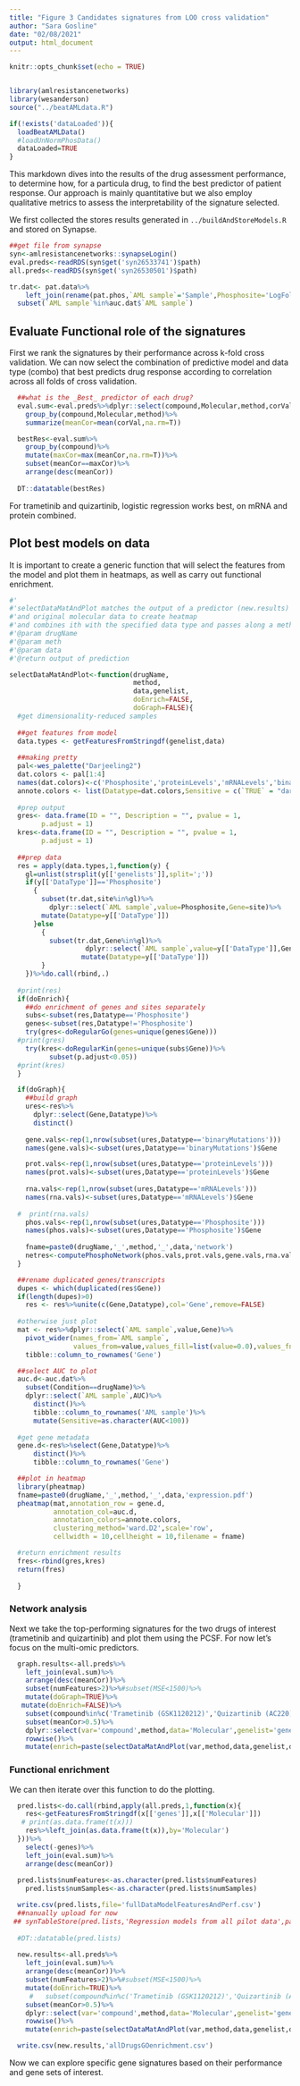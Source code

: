 ```yaml
---
title: "Figure 3 Candidates signatures from LOO cross validation"
author: "Sara Gosline"
date: "02/08/2021"
output: html_document
---
```


```r
knitr::opts_chunk$set(echo = TRUE)


library(amlresistancenetworks)
library(wesanderson)
source("../beatAMLdata.R")

if(!exists('dataLoaded')){
  loadBeatAMLData()
  #loadUnNormPhosData()
  dataLoaded=TRUE
}


```

This markdown dives into the results of the drug assessment performance, to determine how, for a particula drug, to find the best predictor of patient response. Our approach is mainly quantitative but we also employ qualitative metrics to assess the interpretability of the signature selected.


We first collected the stores results generated in `../buildAndStoreModels.R` and stored on Synapse.

```r


##get file from synapse
syn<-amlresistancenetworks::synapseLogin()
eval.preds<-readRDS(syn$get('syn26533741')$path)
all.preds<-readRDS(syn$get('syn26530501')$path)

tr.dat<- pat.data%>%
    left_join(rename(pat.phos,`AML sample`='Sample',Phosphosite='LogFoldChange'))%>%
  subset(`AML sample`%in%auc.dat$`AML sample`)

```

## Evaluate Functional role of the signatures


First we rank the signatures by their performance across k-fold cross validation. We can now select the combination of predictive model and data type (combo) that best predicts drug response according to correlation across all folds of cross validation.

```r
  ##what is the _Best_ predictor of each drug? 
  eval.sum<-eval.preds%>%dplyr::select(compound,Molecular,method,corVal)%>%
    group_by(compound,Molecular,method)%>%
    summarize(meanCor=mean(corVal,na.rm=T))

  bestRes<-eval.sum%>%
    group_by(compound)%>%
    mutate(maxCor=max(meanCor,na.rm=T))%>%
    subset(meanCor==maxCor)%>%
    arrange(desc(meanCor))
  
  DT::datatable(bestRes)
```


For trametinib and quizartinib, logistic regression works best, on mRNA and protein combined. 


## Plot best models on data

It is important to create a generic function that will select the features from the model and plot them in heatmaps, as well as carry out functional enrichment. 

```r


#'
#'selectDataMatAndPlot matches the output of a predictor (new.results) to the AUC data
#'and original molecular data to create heatmap
#'and combines ith with the specified data type and passes along a method to be used
#'@param drugName
#'@param meth
#'@param data
#'@return output of prediction

selectDataMatAndPlot<-function(drugName,
                               method,
                               data,genelist,
                               doEnrich=FALSE,
                               doGraph=FALSE){
  #get dimensionality-reduced samples
  
  ##get features from model
  data.types <- getFeaturesFromStringdf(genelist,data)
  
  ##making pretty
  pal<-wes_palette("Darjeeling2")
  dat.colors <- pal[1:4]
  names(dat.colors)<-c('Phosphosite','proteinLevels','mRNALevels','binaryMutations')
  annote.colors <- list(Datatype=dat.colors,Sensitive = c(`TRUE` = "darkgrey", `FALSE` = "white"))
    
  #prep output
  gres<- data.frame(ID = "", Description = "", pvalue = 1, 
        p.adjust = 1)
  kres<-data.frame(ID = "", Description = "", pvalue = 1, 
        p.adjust = 1)
  
  ##prep data
  res = apply(data.types,1,function(y) {
    gl=unlist(strsplit(y[['genelists']],split=';'))
    if(y[['DataType']]=='Phosphosite') 
      { 
        subset(tr.dat,site%in%gl)%>%
          dplyr::select(`AML sample`,value=Phosphosite,Gene=site)%>%
        mutate(Datatype=y[['DataType']])
      }else 
        {
          subset(tr.dat,Gene%in%gl)%>%
                   dplyr::select(`AML sample`,value=y[['DataType']],Gene)%>%
                  mutate(Datatype=y[['DataType']])
        }
    })%>%do.call(rbind,.)
  
  #print(res)
  if(doEnrich){
    ##do enrichment of genes and sites separately
    subs<-subset(res,Datatype=='Phosphosite')
    genes<-subset(res,Datatype!='Phosphosite')
    try(gres<-doRegularGo(genes=unique(genes$Gene)))
  #print(gres)
    try(kres<-doRegularKin(genes=unique(subs$Gene))%>%
          subset(p.adjust<0.05))
  #print(kres)
  }

  if(doGraph){
    ##build graph
    ures<-res%>%
      dplyr::select(Gene,Datatype)%>%
      distinct()
    
    gene.vals<-rep(1,nrow(subset(ures,Datatype=='binaryMutations')))
    names(gene.vals)<-subset(ures,Datatype=='binaryMutations')$Gene

    prot.vals<-rep(1,nrow(subset(ures,Datatype=='proteinLevels')))
    names(prot.vals)<-subset(ures,Datatype=='proteinLevels')$Gene
    
    rna.vals<-rep(1,nrow(subset(ures,Datatype=='mRNALevels')))
    names(rna.vals)<-subset(ures,Datatype=='mRNALevels')$Gene
    
  #  print(rna.vals)
    phos.vals<-rep(1,nrow(subset(ures,Datatype=='Phosphosite')))
    names(phos.vals)<-subset(ures,Datatype=='Phosphosite')$Gene
    
    fname=paste0(drugName,'_',method,'_',data,'network')
    netres<-computePhosphoNetwork(phos.vals,prot.vals,gene.vals,rna.vals,fname=fname)
  }

  ##rename duplicated genes/transcripts
  dupes <- which(duplicated(res$Gene))
  if(length(dupes)>0)
    res <- res%>%unite(c(Gene,Datatype),col='Gene',remove=FALSE)
                                   
  #otherwise just plot
  mat <- res%>%dplyr::select(`AML sample`,value,Gene)%>%
    pivot_wider(names_from=`AML sample`,
                values_from=value,values_fill=list(value=0.0),values_fn=mean)%>%
    tibble::column_to_rownames('Gene')

  ##select AUC to plot  
  auc.d<-auc.dat%>%
    subset(Condition==drugName)%>%
    dplyr::select(`AML sample`,AUC)%>%
      distinct()%>%
      tibble::column_to_rownames('AML sample')%>%
      mutate(Sensitive=as.character(AUC<100))
    
  #get gene metadata
  gene.d<-res%>%select(Gene,Datatype)%>%
      distinct()%>%
      tibble::column_to_rownames('Gene')

  ##plot in heatmap    
  library(pheatmap)
  fname=paste0(drugName,'_',method,'_',data,'expression.pdf')
  pheatmap(mat,annotation_row = gene.d,
           annotation_col=auc.d,
           annotation_colors=annote.colors,
           clustering_method='ward.D2',scale='row',
           cellwidth = 10,cellheight = 10,filename = fname)

  #return enrichment results
  fres<-rbind(gres,kres)
  return(fres)
  
  }
```


### Network analysis

Next we take the top-performing signatures for the two drugs of interest (trametinib and quizartinib) and plot them using the PCSF. For now let's focus on the multi-omic predictors.

```r


  graph.results<-all.preds%>% 
    left_join(eval.sum)%>%
    arrange(desc(meanCor))%>%
    subset(numFeatures>2)%>%#subset(MSE<1500)%>%  
    mutate(doGraph=TRUE)%>%
   mutate(doEnrich=FALSE)%>%
    subset(compound%in%c('Trametinib (GSK1120212)','Quizartinib (AC220)'))%>%
    subset(meanCor>0.5)%>%
    dplyr::select(var='compound',method,data='Molecular',genelist='genes',doEnrich,doGraph)%>%
    rowwise()%>%
    mutate(enrich=paste(selectDataMatAndPlot(var,method,data,genelist,doEnrich,doGraph)$Description,collapse=','))

```

### Functional enrichment
We can then iterate over this function to do the plotting.


```r

  pred.lists<-do.call(rbind,apply(all.preds,1,function(x){
    res<-getFeaturesFromStringdf(x[['genes']],x[['Molecular']])
   # print(as.data.frame(t(x)))
    res%>%left_join(as.data.frame(t(x)),by='Molecular')
  }))%>%
    select(-genes)%>%
    left_join(eval.sum)%>%
    arrange(desc(meanCor))
  
  pred.lists$numFeatures<-as.character(pred.lists$numFeatures)
    pred.lists$numSamples<-as.character(pred.lists$numSamples)

  write.csv(pred.lists,file='fullDataModelFeaturesAndPerf.csv')
  ##nanually upload for now
 ## synTableStore(pred.lists,'Regression models from all pilot data',parentId = 'syn22128879')
  
  #DT::datatable(pred.lists)
  
  new.results<-all.preds%>% 
    left_join(eval.sum)%>%
    arrange(desc(meanCor))%>%
    subset(numFeatures>2)%>%#subset(MSE<1500)%>%  
    mutate(doEnrich=TRUE)%>%
     #   subset(compound%in%c('Trametinib (GSK1120212)','Quizartinib (AC220)'))%>%
    subset(meanCor>0.5)%>%
    dplyr::select(var='compound',method,data='Molecular',genelist='genes',doEnrich)%>%
    rowwise()%>%
    mutate(enrich=paste(selectDataMatAndPlot(var,method,data,genelist,doEnrich)$Description,collapse=','))

  write.csv(new.results,'allDrugsGOenrichment.csv')

```





Now we can explore specific gene signatures based on their performance and gene sets of interest.








